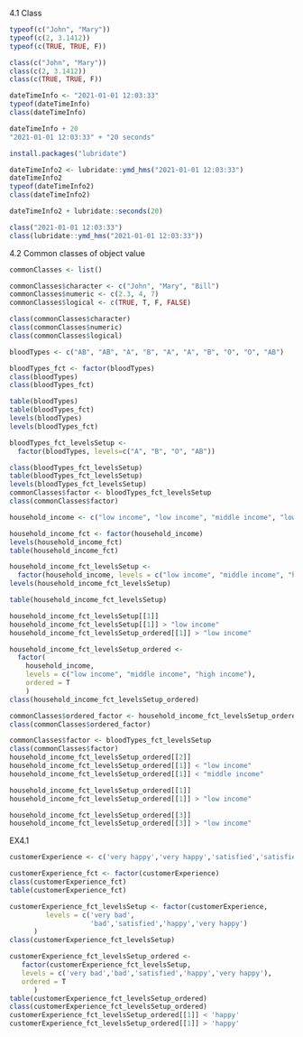 4.1 Class
```{r}
typeof(c("John", "Mary"))
typeof(c(2, 3.1412))
typeof(c(TRUE, TRUE, F))

class(c("John", "Mary"))
class(c(2, 3.1412))
class(c(TRUE, TRUE, F))

```

```{r}
dateTimeInfo <- "2021-01-01 12:03:33"
typeof(dateTimeInfo)
class(dateTimeInfo)
```

```{r}
dateTimeInfo + 20
"2021-01-01 12:03:33" + "20 seconds"
```

```{r}
install.packages("lubridate")
```

```{r}
dateTimeInfo2 <- lubridate::ymd_hms("2021-01-01 12:03:33")
dateTimeInfo2
typeof(dateTimeInfo2)
class(dateTimeInfo2)

dateTimeInfo2 + lubridate::seconds(20)

class("2021-01-01 12:03:33")
class(lubridate::ymd_hms("2021-01-01 12:03:33"))
```


4.2 Common classes of object value
```{r}
commonClasses <- list()

commonClasses$character <- c("John", "Mary", "Bill")
commonClasses$numeric <- c(2.3, 4, 7)
commonClasses$logical <- c(TRUE, T, F, FALSE)
```

```{r}
class(commonClasses$character)
class(commonClasses$numeric)
class(commonClasses$logical)
```

```{r}
bloodTypes <- c("AB", "AB", "A", "B", "A", "A", "B", "O", "O", "AB")
```

```{r}
bloodTypes_fct <- factor(bloodTypes)
class(bloodTypes)
class(bloodTypes_fct)

```

```{r}
table(bloodTypes)
table(bloodTypes_fct)
levels(bloodTypes)
levels(bloodTypes_fct)
```

```{r}
bloodTypes_fct_levelsSetup <- 
  factor(bloodTypes, levels=c("A", "B", "O", "AB"))

class(bloodTypes_fct_levelsSetup)
table(bloodTypes_fct_levelsSetup)
levels(bloodTypes_fct_levelsSetup)
commonClasses$factor <- bloodTypes_fct_levelsSetup
class(commonClasses$factor)

```

```{r}
household_income <- c("low income", "low income", "middle income", "low income", "high income", "middle income", "high income", "high income", "middle income", "middle income")

household_income_fct <- factor(household_income)
levels(household_income_fct)
table(household_income_fct)
```

```{r}
household_income_fct_levelsSetup <-
  factor(household_income, levels = c("low income", "middle income", "high income"))
levels(household_income_fct_levelsSetup)

table(household_income_fct_levelsSetup)
```

```{r}
household_income_fct_levelsSetup[[1]]
household_income_fct_levelsSetup[[1]] > "low income"
household_income_fct_levelsSetup_ordered[[1]] > "low income"
```

```{r}
household_income_fct_levelsSetup_ordered <-
  factor(
    household_income, 
    levels = c("low income", "middle income", "high income"),
    ordered = T
    )
class(household_income_fct_levelsSetup_ordered)
```

```{r}
commonClasses$ordered_factor <- household_income_fct_levelsSetup_ordered
class(commonClasses$ordered_factor)
```

```{r}
commonClasses$factor <- bloodTypes_fct_levelsSetup
class(commonClasses$factor)
household_income_fct_levelsSetup_ordered[[2]]
household_income_fct_levelsSetup_ordered[[1]] < "low income"
household_income_fct_levelsSetup_ordered[[1]] < "middle income"
```

```{r}
household_income_fct_levelsSetup_ordered[[1]]
household_income_fct_levelsSetup_ordered[[1]] > "low income"

household_income_fct_levelsSetup_ordered[[3]]
household_income_fct_levelsSetup_ordered[[3]] > "low income"
```



EX4.1
```{r}
customerExperience <- c('very happy','very happy','satisfied','satisfied','satisfied','very happy','bad','bad','satisfied','satisfied','bad','happy','happy','very happy','happy','happy','satisfied','very happy','very happy','satisfied','satisfied','very happy','satisfied','bad','very happy','very bad','very happy','bad','bad','very bad')

customerExperience_fct <- factor(customerExperience)
class(customerExperience_fct)
table(customerExperience_fct)

customerExperience_fct_levelsSetup <- factor(customerExperience, 
         levels = c('very bad', 
                    'bad','satisfied','happy','very happy')
      )
class(customerExperience_fct_levelsSetup)

customerExperience_fct_levelsSetup_ordered <-
   factor(customerExperience_fct_levelsSetup, 
   levels = c('very bad','bad','satisfied','happy','very happy'),
   ordered = T
      )
table(customerExperience_fct_levelsSetup_ordered)
class(customerExperience_fct_levelsSetup_ordered)
customerExperience_fct_levelsSetup_ordered[[1]] < 'happy'
customerExperience_fct_levelsSetup_ordered[[1]] > 'happy'

```







